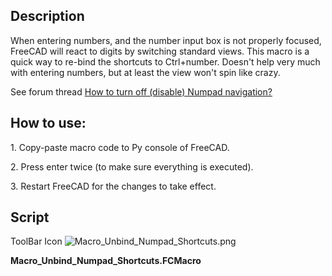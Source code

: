 <languages/>
<translate>

<!--T:1-->
{{Macro
|Name=Macro Unbind Numpad Shortcuts
|Icon=Macro_Unbind_Numpad_Shortcuts.png
|Description=When entering numbers, and the number input box is not properly focused, FreeCAD will react to digits by switching standard views. This macro is a quick way to re-bind the shortcuts to Ctrl+number. Doesn't help very much with entering numbers, but at least the view won't spin like crazy.
|Author=DeepSOIC
|Version=2.0
|Date=2022-04-13
|FCVersion=0.20
|Download=[https://www.freecadweb.org/wiki/images/1/1e/Macro_Unbind_Numpad_Shortcuts.png ToolBar Icon]
}}

==Description== <!--T:9-->

<!--T:2-->
When entering numbers, and the number input box is not properly focused, FreeCAD will react to digits by switching standard views. This macro is a quick way to re-bind the shortcuts to Ctrl+number. Doesn't help very much with entering numbers, but at least the view won't spin like crazy.

<!--T:3-->
See forum thread [https://forum.freecad.org/viewtopic.php?f=3&t=26667 How to turn off (disable) Numpad navigation?]

==How to use:== <!--T:4-->

<!--T:5-->
1. Copy-paste macro code to Py console of FreeCAD.

<!--T:6-->
2. Press enter twice (to make sure everything is executed).

<!--T:7-->
3. Restart FreeCAD for the changes to take effect.

==Script== <!--T:8-->

<!--T:10-->
ToolBar Icon [[Image:Macro_Unbind_Numpad_Shortcuts.png]]

</translate>
'''Macro_Unbind_Numpad_Shortcuts.FCMacro'''

{{MacroCode|code=
preset = [
    ("Std_ViewIsometric"   , "Ctrl+0"),
    ("Std_ViewFront" , "Ctrl+1"),
    ("Std_ViewTop"   , "Ctrl+2"),
    ("Std_ViewRight" , "Ctrl+3"),
    ("Std_ViewRear"  , "Ctrl+4"),
    ("Std_ViewBottom", "Ctrl+5"),
    ("Std_ViewLeft"  , "Ctrl+6"),
]
for (cmd, shortcut) in preset:
    App.ParamGet("User parameter:BaseApp/Preferences/Shortcut").SetString(cmd, shortcut)
}}